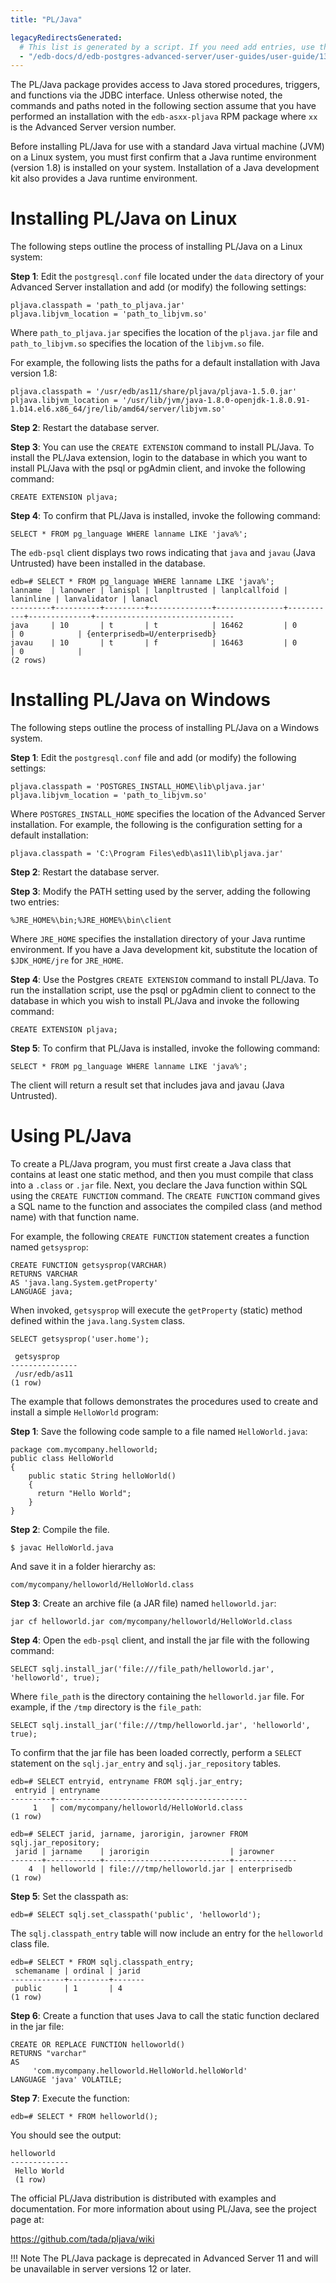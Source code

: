 ```yaml
---
title: "PL/Java"

legacyRedirectsGenerated:
  # This list is generated by a script. If you need add entries, use the `legacyRedirects` key.
  - "/edb-docs/d/edb-postgres-advanced-server/user-guides/user-guide/13/pl_java.html"
---
```


The PL/Java package provides access to Java stored procedures, triggers, and functions via the JDBC interface. Unless otherwise noted, the commands and paths noted in the following section assume that you have performed an installation with the `edb-asxx-pljava` RPM package where `xx` is the Advanced Server version number.

Before installing PL/Java for use with a standard Java virtual machine (JVM) on a Linux system, you must first confirm that a Java runtime environment (version 1.8) is installed on your system. Installation of a Java development kit also provides a Java runtime environment.

# Installing PL/Java on Linux

The following steps outline the process of installing PL/Java on a Linux system:

**Step 1**: Edit the `postgresql.conf` file located under the `data` directory of your Advanced Server installation and add (or modify) the following settings:

```text
pljava.classpath = 'path_to_pljava.jar'
pljava.libjvm_location = 'path_to_libjvm.so'
```
Where `path_to_pljava.jar` specifies the location of the `pljava.jar` file and `path_to_libjvm.so` specifies the location of the `libjvm.so` file.

For example, the following lists the paths for a default installation with Java version 1.8:

```text
pljava.classpath = '/usr/edb/as11/share/pljava/pljava-1.5.0.jar'
pljava.libjvm_location = '/usr/lib/jvm/java-1.8.0-openjdk-1.8.0.91-1.b14.el6.x86_64/jre/lib/amd64/server/libjvm.so'
```
**Step 2**: Restart the database server.

**Step 3**: You can use the `CREATE EXTENSION` command to install PL/Java. To install the PL/Java extension, login to the database in which you want to install PL/Java with the psql or pgAdmin client, and invoke the following command:

```text
CREATE EXTENSION pljava;
```
**Step 4**: To confirm that PL/Java is installed, invoke the following command:

```text
SELECT * FROM pg_language WHERE lanname LIKE 'java%';
```
The `edb-psql` client displays two rows indicating that `java` and `javau` (Java Untrusted) have been installed in the database.

```text
edb=# SELECT * FROM pg_language WHERE lanname LIKE 'java%';
lanname  | lanowner | lanispl | lanpltrusted | lanplcallfoid | laninline | lanvalidator | lanacl
---------+----------+---------+--------------+---------------+-----------+--------------+-------------------------------
java     | 10       | t       | t            | 16462         | 0         | 0            | {enterprisedb=U/enterprisedb}
javau    | 10       | t       | f            | 16463         | 0         | 0            |
(2 rows)
```

# Installing PL/Java on Windows

The following steps outline the process of installing PL/Java on a Windows system.

**Step 1**: Edit the `postgresql.conf` file and add (or modify) the following settings:

```text
pljava.classpath = 'POSTGRES_INSTALL_HOME\lib\pljava.jar'
pljava.libjvm_location = 'path_to_libjvm.so'
```
Where `POSTGRES_INSTALL_HOME` specifies the location of the Advanced Server installation. For example, the following is the configuration setting for a default installation:

```text
pljava.classpath = 'C:\Program Files\edb\as11\lib\pljava.jar'
```
**Step 2**: Restart the database server.

**Step 3**: Modify the PATH setting used by the server, adding the following two entries:

```text
%JRE_HOME%\bin;%JRE_HOME%\bin\client
```
Where `JRE_HOME` specifies the installation directory of your Java runtime environment. If you have a Java development kit, substitute the location of `$JDK_HOME/jre` for `JRE_HOME`.

**Step 4**: Use the Postgres `CREATE EXTENSION` command to install PL/Java. To run the installation script, use the psql or pgAdmin client to connect to the database in which you wish to install PL/Java and invoke the following command:

```text
CREATE EXTENSION pljava;
```

**Step 5**: To confirm that PL/Java is installed, invoke the following command:

```text
SELECT * FROM pg_language WHERE lanname LIKE 'java%';
```

The client will return a result set that includes java and javau (Java Untrusted).

# Using PL/Java

To create a PL/Java program, you must first create a Java class that contains at least one static method, and then you must compile that class into a `.class` or `.jar` file. Next, you declare the Java function within SQL using the `CREATE FUNCTION` command. The `CREATE FUNCTION` command gives a SQL name to the function and associates the compiled class (and method name) with that function name.

For example, the following `CREATE FUNCTION` statement creates a function named `getsysprop`:

```text
CREATE FUNCTION getsysprop(VARCHAR)
RETURNS VARCHAR
AS 'java.lang.System.getProperty'
LANGUAGE java;
```

When invoked, `getsysprop` will execute the `getProperty` (static) method defined within the `java.lang.System` class.

```text
SELECT getsysprop('user.home');

 getsysprop
---------------
 /usr/edb/as11
(1 row)
```
The example that follows demonstrates the procedures used to create and install a simple `HelloWorld` program:

**Step 1**: Save the following code sample to a file named `HelloWorld.java`:

```text
package com.mycompany.helloworld; 
public class HelloWorld 
{ 
    public static String helloWorld() 
    { 
      return "Hello World"; 
    } 
}
```
**Step 2**: Compile the file.

```text
$ javac HelloWorld.java
```
And save it in a folder hierarchy as:

```text
com/mycompany/helloworld/HelloWorld.class
```
**Step 3**: Create an archive file (a JAR file) named `helloworld.jar`:

```text
jar cf helloworld.jar com/mycompany/helloworld/HelloWorld.class
```
**Step 4**: Open the `edb-psql` client, and install the jar file with the following command:

```text
SELECT sqlj.install_jar('file:///file_path/helloworld.jar', 'helloworld', true);
```
Where `file_path` is the directory containing the `helloworld.jar` file. For example, if the `/tmp` directory is the `file_path`:

```text
SELECT sqlj.install_jar('file:///tmp/helloworld.jar', 'helloworld', true);
```

To confirm that the jar file has been loaded correctly, perform a `SELECT` statement on the `sqlj.jar_entry` and `sqlj.jar_repository` tables.

```text
edb=# SELECT entryid, entryname FROM sqlj.jar_entry; 
 entryid | entryname 
---------+------------------------------------------- 
     1   | com/mycompany/helloworld/HelloWorld.class 
(1 row) 
   
edb=# SELECT jarid, jarname, jarorigin, jarowner FROM sqlj.jar_repository; 
 jarid | jarname    | jarorigin                  | jarowner 
-------+------------+----------------------------+--------------
    4  | helloworld | file:///tmp/helloworld.jar | enterprisedb 
(1 row)
```
**Step 5**: Set the classpath as:

```text
edb=# SELECT sqlj.set_classpath('public', 'helloworld');
```
The `sqlj.classpath_entry` table will now include an entry for the `helloworld` class file.

```text
edb=# SELECT * FROM sqlj.classpath_entry; 
 schemaname | ordinal | jarid 
------------+---------+------- 
 public     | 1       | 4 
(1 row)
```
**Step 6**: Create a function that uses Java to call the static function declared in the jar file:

```text
CREATE OR REPLACE FUNCTION helloworld() 
RETURNS "varchar" 
AS 
     'com.mycompany.helloworld.HelloWorld.helloWorld' 
LANGUAGE 'java' VOLATILE;
```

**Step 7**: Execute the function:

```text
edb=# SELECT * FROM helloworld();
```
You should see the output:

```text
helloworld 
-------------
 Hello World 
 (1 row)
```

The official PL/Java distribution is distributed with examples and documentation. For more information about using PL/Java, see the project page at:
   
   https://github.com/tada/pljava/wiki

!!! Note
    The PL/Java package is deprecated in Advanced Server 11 and will be unavailable in server versions 12 or later.
